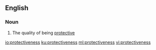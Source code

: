 ==English==

===Noun===
{{en-noun|-}}

# The quality of being [[protective]]

[[io:protectiveness]]
[[ku:protectiveness]]
[[ml:protectiveness]]
[[vi:protectiveness]]